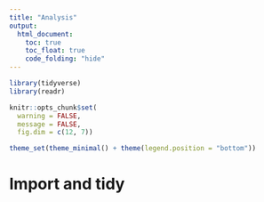 ```yaml
---
title: "Analysis"
output: 
  html_document:
    toc: true
    toc_float: true
    code_folding: "hide"
---
```


```r
library(tidyverse)
library(readr)

knitr::opts_chunk$set(
  warning = FALSE, 
  message = FALSE,
  fig.dim = c(12, 7))

theme_set(theme_minimal() + theme(legend.position = "bottom"))
```


# Import and tidy

```r

```


```r

```
